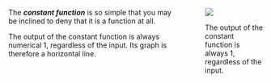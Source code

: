 

:::: {.columns}

::: {.column width="70%"}
The ***constant function*** is so simple that you may be inclined to deny that it is a function at all. 

The output of the constant function is always numerical 1, regardless of the input. Its graph is therefore a horizontal line. 
:::


::: {.column width="5%"}
:::

::: {.column width="25%"}
::: {#fig-constant-pb .lightbox}
![](www/pb-const-gg.png)

The output of the constant function is always 1, regardless of the input.
:::

:::

::::

